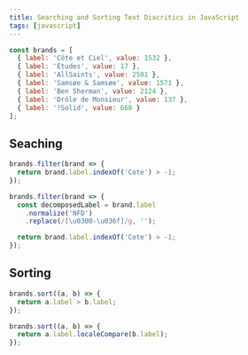 ```yaml
---
title: Searching and Sorting Text Diacritics in JavaScript
tags: [javascript]
---
```


```javascript
const brands = [
  { label: 'Côte et Ciel', value: 1532 },
  { label: 'Études', value: 17 },
  { label: 'AllSaints', value: 2501 },
  { label: 'Samsøe & Samsøe', value: 1571 },
  { label: 'Ben Sherman', value: 2124 },
  { label: 'Drôle de Monsieur', value: 137 },
  { label: '!Solid', value: 668 }
];
```

## Seaching

```javascript
brands.filter(brand => {
  return brand.label.indexOf('Cote') > -1;
});
```

```javascript
brands.filter(brand => {
  const decomposedLabel = brand.label
    .normalize('NFD')
    .replace(/[\u0300-\u036f]/g, '');

  return brand.label.indexOf('Cote') > -1;
});
```

## Sorting

```javascript
brands.sort((a, b) => {
  return a.label > b.label;
});
```

```javascript
brands.sort((a, b) => {
  return a.label.localeCompare(b.label);
});
```
